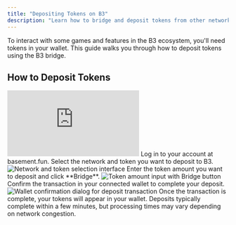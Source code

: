 ```yaml
---
title: "Depositing Tokens on B3"
description: "Learn how to bridge and deposit tokens from other networks to B3 using the built-in bridge interface"
---
```


To interact with some games and features in the B3 ecosystem, you'll need tokens in your wallet. This guide walks you through how to deposit tokens using the B3 bridge.

## How to Deposit Tokens

<iframe
  className="w-full aspect-video rounded-xl"
  src="https://www.youtube.com/embed/-99zipMlOlQ"
  title="How to deposit tokens to B3"
  frameBorder="0"
  allow="accelerometer; autoplay; clipboard-write; encrypted-media; gyroscope; picture-in-picture"
  allowFullScreen
></iframe>

<Steps>
<Step title="Log in to basement.fun">
  Log in to your account at basement.fun.
</Step>

<Step title="Select network and token">
  Select the network and token you want to deposit to B3.
  
  <Frame>
    <img src="https://s3.amazonaws.com/helpscout.net/docs/assets/685306b72e0550277aa9250e/images/687dfe81bb2dcf4c62e168fe/file-cwmhuEFxD0.png" alt="Network and token selection interface" />
  </Frame>
</Step>

<Step title="Enter amount and bridge">
  Enter the token amount you want to deposit and click **Bridge**.
  
  <Frame>
    <img src="https://s3.amazonaws.com/helpscout.net/docs/assets/685306b72e0550277aa9250e/images/687dff266828a66bbecf0bff/file-35Fdwt0jZC.png" alt="Token amount input with Bridge button" />
  </Frame>
</Step>

<Step title="Confirm transaction">
  Confirm the transaction in your connected wallet to complete your deposit.
  
  <Frame>
    <img src="https://s3.amazonaws.com/helpscout.net/docs/assets/685306b72e0550277aa9250e/images/687e04626828a66bbecf0c0b/file-Cz781bdyhB.png" alt="Wallet confirmation dialog for deposit transaction" />
  </Frame>
  
  <Check>
    Once the transaction is complete, your tokens will appear in your wallet.
  </Check>
</Step>
</Steps>

<Note>
Deposits typically complete within a few minutes, but processing times may vary depending on network congestion.
</Note>
